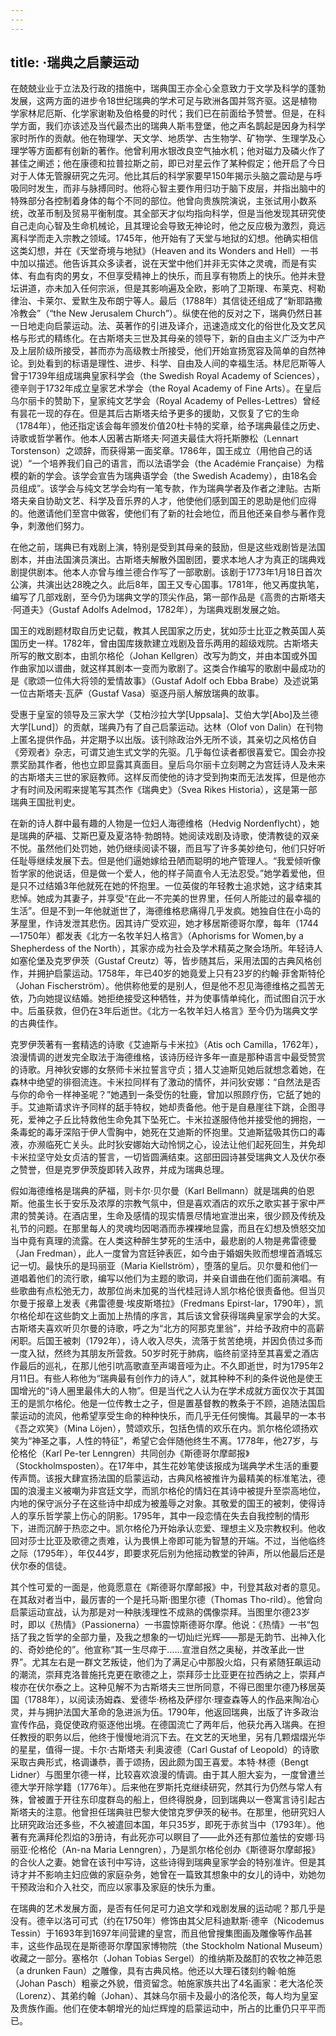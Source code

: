 ```yaml
---
---
---
```

title: ·瑞典之启蒙运动
---




在兢兢业业于立法及行政的措施中，瑞典国王亦全心全意致力于文学及科学的蓬勃发展，这两方面的进步令18世纪瑞典的学术可足与欧洲各国并驾齐驱。这是植物学家林尼厄斯、化学家谢勒及伯格曼的时代；我们已在前面给予赞誉。但是，在科学方面，我们亦该述及当代最杰出的瑞典人斯韦登堡，他之声名鹊起是因身为科学家时所作的贡献。他在物理学、天文学、地质学、古生物学、矿物学、生理学及心理学等方面都有创新的著作。他曾利用水银改良空气抽水机；他对磁力及磷火作了甚佳之阐述；他在康德和拉普拉斯之前，即已对星云作了某种假定；他开启了今日对于人体无管腺研究之先河。他比其后的科学家要早150年揭示头脑之震动是与呼吸同时发生，而非与脉搏同时。他将心智主要作用归功于脑下皮层，并指出脑中的特殊部分各控制着身体的每个不同的部位。他曾向贵族院演说，主张试用小数系统，改革币制及贸易平衡制度。其全部天才似均指向科学，但是当他发现其研究使自己走向心智及生命机械论，且其理论会导致无神论时，他之反应极为激烈，竟远离科学而走入宗教之领域。1745年，他开始有了天堂与地狱的幻想。他确实相信这类幻想，并在《天堂奇境与地狱》（Heaven and its Wonders and Hell）一书中加以描述。他告诉其众多读者，说在天堂中他们并非无实体之灵魂，而是有实体、有血有肉的男女，不但享受精神上的快乐，而且享有物质上的快乐。他并未登坛讲道，亦未加入任何宗派，但是其影响遍及全欧，影响了卫斯理、布莱克、柯勒律治、卡莱尔、爱默生及布朗宁等人。最后（1788年）其信徒还组成了“新耶路撒冷教会”（“the New Jerusalem Church”）。纵使在他的反对之下，瑞典仍然日甚一日地走向启蒙运动。法、英著作的引进及译介，迅速造成文化的俗世化及文艺风格与形式的精练化。在古斯塔夫三世及其母亲的领导下，新的自由主义广泛为中产及上层阶级所接受，甚而亦为高级教士所接受，他们开始宣扬宽容及简单的自然神论。到处看到的标语是理性、进步、科学、自由及人间的幸福生活。林尼厄斯等人曾于1739年组成瑞典皇家科学会（the Swedish Royal Academy of Sciences），德辛则于1732年成立皇家艺术学会（the Royal Academy of Fine Arts）。在皇后乌尔丽卡的赞助下，皇家纯文艺学会（Royal Academy of Pelles-Lettres）曾经有昙花一现的存在。但是其后古斯塔夫给予更多的援助，又恢复了它的生命（1784年），他还指定该会每年颁发价值20杜卡特的奖章，给予瑞典最佳之历史、诗歌或哲学著作。他本人因著古斯塔夫·阿道夫最佳大将托斯滕松（Lennart Torstenson）之颂辞，而获得第一面奖章。1786年，国王成立（用他自己的话说）“一个培养我们自己的语言，而以法语学会（the Académie Française）为楷模的新的学会。该学会宣告为瑞典语学会（the Swedish Academy），由18名会员组成”。该学会与纯文艺学会均有一笔专款，作为瑞典学者及作者之津贴。古斯塔夫亲自协助文艺、科学及音乐界的人才，他使他们感到国王的恩助是他们应得的。他邀请他们至宫中做客，使他们有了新的社会地位，而且他还亲自参与著作竞争，刺激他们努力。

在他之前，瑞典已有戏剧上演，特别是受到其母亲的鼓励，但是这些戏剧皆是法国剧本，并由法国演员演出。古斯塔夫解散外国剧团，要求本地人才为真正的瑞典戏剧提供剧本。他本人亦曾与维兰德合作写了一部歌剧。该剧于1773年1月18日首次公演，共演出达28晚之久。此后8年，国王又专心国事。1781年，他又再度执笔，编写了几部戏剧，至今仍为瑞典文学的顶尖作品，第一部作品是《高贵的古斯塔夫·阿道夫》（Gustaf Adolfs Adelmod，1782年），为瑞典戏剧发展之始。

国王的戏剧题材取自历史记载，教其人民国家之历史，犹如莎士比亚之教英国人英国历史一样。1782年，曾由国库拨款建立戏剧及音乐两用的超级戏院。古斯塔夫所写的散文剧本，由凯尔格伦（Johan Kellgren）改写为韵文，并由本国或外国作曲家加以谱曲，就这样其剧本一变而为歌剧了。这类合作编写的歌剧中最成功的是《歌颂一位伟大将领的爱情故事》（Gustaf Adolf och Ebba Brabe）及述说第一位古斯塔夫·瓦萨（Gustaf Vasa）驱逐丹丽人解放瑞典的故事。

受惠于皇室的领导及三家大学（艾柏沙拉大学[Uppsala]、艾伯大学[Abo]及兰德大学[Lund]）的贡献，瑞典乃有了自己启蒙运动。达林（Olof von Dalin）在刊物上匿名提供作品，并定期予以出版。该刊除政治外无所不谈，其亲切之风格仿自《旁观者》杂志，可谓艾迪生式文学的先驱。几乎每位读者都很喜爱它。国会亦投票奖励其作者，他也立即显露其真面目。皇后乌尔丽卡立刻聘之为宫廷诗人及未来的古斯塔夫三世的家庭教师。这样反而使他的诗才受到拘束而无法发挥，但是他亦才有时间及闲暇来提笔写其杰作《瑞典史》（Svea Rikes Historia），这是第一部瑞典王国批判史。

在新的诗人群中最有趣的人物是一位妇人海德维格（Hedvig Nordenflycht），她是瑞典的萨福、艾斯巴夏及夏洛特·勃朗特。她阅读戏剧及诗歌，使清教徒的双亲不悦。虽然他们处罚她，她仍继续阅读不辍，而且写了许多美妙绝句，他们只好听任耻辱继续发展下去。但是他们逼她嫁给丑陋而聪明的地产管理人。“我爱倾听像哲学家的他说话，但是做一个爱人，他的样子简直令人无法忍受。”她学着爱他，但是只不过结婚3年他就死在她的怀抱里。一位英俊的年轻教士追求她，这才结束其悲悼。她成为其妻子，并享受“在此一不完美的世界里，任何人所能过的最幸福的生活”。但是不到一年他就逝世了，海德维格悲痛得几乎发疯。她独自住在小岛的茅屋里，作诗发泄其悲伤。因其诗广受欢迎，她才移居斯德哥尔摩，每年（1744—1750年）都发表《北方一名牧羊妇人格言》（Aphorisms for Women,by a Shepherdess of the North），其家亦成为社会及学术精英之聚会场所。年轻诗人如塞伦堡及克罗伊茨（Gustaf Creutz）等，皆步随其后，采用法国的古典风格创作，并拥护启蒙运动。1758年，年已40岁的她竟爱上只有23岁的约翰·菲舍斯特伦（Johan Fischerström）。他供称他爱的是别人，但是他不忍见海德维格之孤苦无依，乃向她提议结婚。她拒绝接受这种牺牲，并为使事情单纯化，而试图自沉于水中。后虽获救，但仍在3年后逝世。《北方一名牧羊妇人格言》至今仍为瑞典文学的古典佳作。

克罗伊茨著有一套精选的诗歌《艾迪斯与卡米拉》（Atis och Camilla，1762年），浪漫情调的迸发完全取法于海德维格，该诗历经许多年一直是那种语言中最受赞赏的诗歌。月神狄安娜的女祭师卡米拉誓言守贞；猎人艾迪斯见她后就想念着她，在森林中绝望的徘徊流连。卡米拉同样有了激动的情怀，并问狄安娜：“自然法是否与你的命令一样神圣呢？”她遇到一条受伤的牡鹿，曾加以照顾疗伤，它舐了她的手。艾迪斯请求许予同样的舐手特权，她却责备他。他于是自悬崖往下跳，企图寻死，爱神之子丘比特救他生命免其下坠死亡。卡米拉遂服侍他并接受他的拥抱，一条毒蛇的毒牙深陷于伊人雪胸中，她死在艾迪斯的怀抱里。艾迪斯猛吸其伤口的毒液，亦濒临死亡关头。此时狄安娜始大动怜悯之心，设法让他们起死回生，并免却卡米拉坚守处女贞洁的誓言，一切皆圆满结束。这部田园诗甚受瑞典文人及伏尔泰之赞誉，但是克罗伊茨旋即转入政界，并成为瑞典总理。

假如海德维格是瑞典的萨福，则卡尔·贝尔曼（Karl Bellmann）就是瑞典的伯恩斯。他虽生长于安乐及浓厚的宗教气氛中，但是喜欢酒店的欢乐之歌实甚于家中严肃的赞美诗。在酒店里，生命及感情的现实情景尽情地宣泄出来，很少顾及传统及礼节的问题。在那里每人的灵魂均因喝酒而赤裸裸地显露，而且在幻想及愤怒交加当中竟有真理的流露。在人类这种醉生梦死的生活中，最悲剧的人物是弗雷德曼（Jan Fredman），此人一度曾为宫廷钟表匠，如今由于婚姻失败而想埋首酒城忘记一切。最快乐的是玛丽亚（Maria Kiellström），堕落的皇后。贝尔曼和他们一道唱着他们的流行歌，编写以他们为主题的歌词，并亲自谱曲在他们面前演唱。有些歌曲有点松弛无力，故那位尚未加冕的当代桂冠诗人凯尔格伦很责备他。但当贝尔曼于报章上发表《弗雷德曼·埃皮斯塔拉》（Fredmans Epirst-lar，1790年），凯尔格伦却在这些韵文上面加上热情的序言，其后该文曾获得瑞典皇家学会的大奖。古斯塔夫喜欢听贝尔曼的诗歌，呼之为“北方的阿那克里翁”，并给予政府中的高薪闲职。后国王被刺（1792年），诗人收入尽失，流落于贫苦绝境，并因负债过多而一度入狱，然终为其朋友所营救。50岁时死于肺病，临终前坚持至其喜爱之酒店作最后的巡礼，在那儿他引吭高歌直至声竭音哑为止。不久即逝世，时为1795年2月11日。有些人称他为“瑞典最有创作力的诗人”，就其种种不利的条件说他是使王国增光的“诗人圈里最伟大的人物”。但是当代之人认为在学术成就方面仅次于其国王的是凯尔格伦。他是一位传教士之子，但是置基督教的教条于不顾，追随法国启蒙运动的流风，他希望享受生命的种种快乐，而几乎无任何懊悔。其最早的一本书《吾之欢笑》（Mina Löjen），赞颂欢乐，包括色情的欢乐在内。凯尔格伦颂扬欢笑为“神圣之事，人性的特征”，希望它会伴随他终生不离。1778年，他27岁，与伦格伦（Karl Pe-ter Lenngren）共同创办《斯德哥尔摩邮报》（Stockholmsposten）。在17年中，其生花妙笔使该报成为瑞典学术生活的重要传声筒。该报大肆宣扬法国的启蒙运动，古典风格被推许为最精美的标准笔法，德国的浪漫主义被嘲为非宫廷文学，而凯尔格伦的情妇在其诗中被提升至崇高地位，内地的保守派分子在这些诗中却成为被羞辱之对象。其敬爱的国王的被刺，使得诗人的享乐哲学蒙上伤心的阴影。1795年，其中一段恋情在失去自我控制的情形下，进而沉醉于热恋之中。凯尔格伦乃开始承认恋爱、理想主义及宗教权利。他收回对莎士比亚及歌德之责难，认为畏惧上帝即可能为智慧的开端。不过，当他临终之际（1795年），年仅44岁，即要求死后别为他摇动教堂的钟声，所以他最后还是伏尔泰的信徒。

其个性可爱的一面是，他竟愿意在《斯德哥尔摩邮报》中，刊登其敌对者的意见。在其敌对者当中，最厉害的一个是托马斯·图里尔德（Thomas Tho-rild）。他曾向启蒙运动宣战，认为那是对一种肤浅理性不成熟的偶像崇拜。当图里尔德23岁时，即以《热情》（Passionerna）一书震惊斯德哥尔摩。他说：《热情》一书“包括了我之哲学的全部力量，及我之想象的一切灿烂光辉——那是无韵节、出神入化的、奇妙绝伦的”。他宣称“其一生尽瘁于……宣泄自然之奥秘，并改革此一世界”。尤其左右是一群文艺叛徒，他们为了满足心中那股火焰，只有紧随狂飙运动的潮流，崇拜克洛普施托克更在歌德之上，崇拜莎士比亚更在拉西纳之上，崇拜卢梭亦在伏尔泰之上。这种见解不为古斯塔夫三世所同意，不得已图里尔德乃移居英国（1788年），以阅读汤姆森、爱德华·杨格及萨缪尔·理查森等人的作品来陶冶心灵，并与拥护法国大革命的急进派为伍。1790年，他返回瑞典，出版了许多政治宣传作品，竟促使政府驱逐他出境。在德国流亡了两年后，他获允再入瑞典。在担任教授的职务以后，他终于慢慢地消沉下去。在文艺的天地里，另有几颗熠熠光华的星星，值得一提。卡尔·古斯塔夫·利奥波德（Carl Gustaf of Leopold）的诗歌采取古典形式，格调谦恭，善于颂扬，因此颇为国王喜爱。本特·林德（Bengt Lidner）与图里尔德一样，比较喜欢浪漫的情调。由于其人胆大妄为，一度曾遭兰德大学开除学籍（1776年）。后来他在罗斯托克继续研究，然其行为仍然与常人有殊，曾被置于开往东印度群岛的船上，但终得脱身，回到瑞典以一卷寓言诗引起古斯塔夫的注意。他曾担任瑞典驻巴黎大使馆克罗伊茨的秘书。在那里，他研究妇人比研究政治还多些，不久被遣回本国，年只35岁，即死于赤贫当中（1793年）。他著有充满拜伦烈焰的3册诗，有此死亦可以瞑目了——此外还有那位羞怯的安娜·玛丽亚·伦格伦（An-na Maria Lenngren），乃是凯尔格伦创办《斯德哥尔摩邮报》的合伙人之妻。她曾在该刊中写诗，这些诗得到瑞典皇家学会的特别准许。但是其诗才并不影响主妇应做的家庭杂务，她曾在一篇致其想象中的女儿的诗中，劝她勿干预政治和介入社交，而应以家事及家庭的快乐为重。

在瑞典的艺术发展方面，是否有任何足可力追文学和戏剧发展的运动呢？那几乎是没有。德辛以洛可可式（约在1750年）修饰由其父尼科迪默斯·德辛（Nicodemus Tessin）于1693年到1697年间营建的皇宫，而且他曾搜集图画及雕像等作品甚丰，这些作品现在是斯德哥尔摩国家博物院（the Stockholm National Museum）收藏之一部分。塞格尔（Johan Tobias Sergel）的维纳斯及酩酊的农牧之神范恩（a drunken Faun）之雕像，具有古典风格。他还以大理石镂刻约翰·帕施（Johan Pasch）粗豪之外貌，借资留念。帕施家族共出了4名画家：老大洛伦茨（Lorenz）、其弟约翰（Johan）、其妹乌尔丽卡及最小的洛伦茨，每人均为皇室及贵族作画。他们在使本朝增光的灿烂辉煌的启蒙运动中，所占的比重仍只平平而已。